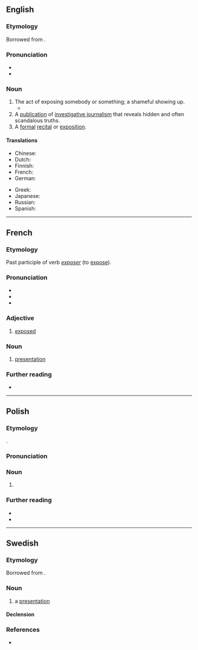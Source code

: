 {{also|expose|Exposé}}
==English==

===Etymology===
Borrowed from {{bor|en|fr|exposé}}.

===Pronunciation===
* {{IPA|en|/ˌɛkspoʊˈzeɪ/}}
* {{audio|en|LL-Q1860 (eng)-Vealhurl-exposé.wav|Audio (UK)}}

===Noun===
{{wikipedia}}
{{en-noun}}

# The act of exposing somebody or something; a shameful showing up.
#* {{RQ:Landon Lady Anne Granard|page=65|volume=II|passage="What shall be said to my sister? We cannot steal from her without saying something, as she would conclude we were murdered, apply to the ambassador, and bring on the very '''''exposé''''' we desire to avoid."}}
# A [[publication]] of [[investigative journalism]] that reveals hidden and often scandalous truths.
# A [[formal]] [[recital]] or [[exposition]].

====Translations====
{{trans-top|publication of investigative journalism}}
* Chinese: {{t+|zh|揭露|tr=jielou}}
* Dutch: {{t+|nl|exposé|n}}
* Finnish: {{t+|fi|paljastus}}
* French: {{t+|fr|révélations|f-p}}
* German: {{t+|de|Exposé}}
{{trans-mid}}
* Greek: {{t+|el|έκθεση}}
* Japanese: {{t+|ja|暴露|tr=ばくろ, bakuro|sc=Jpan}}
* Russian: {{t+|ru|разоблаче́ние|n}}
* Spanish: {{t+|es|exposición}}
{{trans-bottom}}

----

==French==

===Etymology===
Past participle of verb ''[[exposer]]'' (to [[expose]]).

===Pronunciation===
* {{fr-IPA}}
* {{audio|fr|Fr-exposé.ogg|Audio (France, Paris)}}
* {{homophones|fr|exposée|exposées|exposer|exposés|exposez}}

===Adjective===
{{fr-adj}}

# [[exposed]]

===Noun===
{{fr-noun|m}}

# [[presentation]]

===Further reading===
* {{R:TLFi}}

----

==Polish==
{{wp|lang=pl}}

===Etymology===
{{bor+|pl|fr|exposé}}.

===Pronunciation===
{{pl-p|ekspoˈze|h=ex.po.sé|a=LL-Q809 (pol)-Olaf-exposé.wav}}

===Noun===
{{pl-noun|n|indecl=yes}}

# {{l|en|exposé}} {{gl|formal speech given by a prime minister}}

===Further reading===
* {{R:pl:WSJP}}
* {{R:pl:PWN}}

----

==Swedish==

===Etymology===
Borrowed from {{bor|sv|fr|exposé}}.

===Noun===
{{sv-noun|c}}

# a [[presentation]]

====Declension====
{{sv-infl-noun-c-r|3=exposée}}

===References===
* {{R:runeberg.org|saol|8|0080.html exposé}}